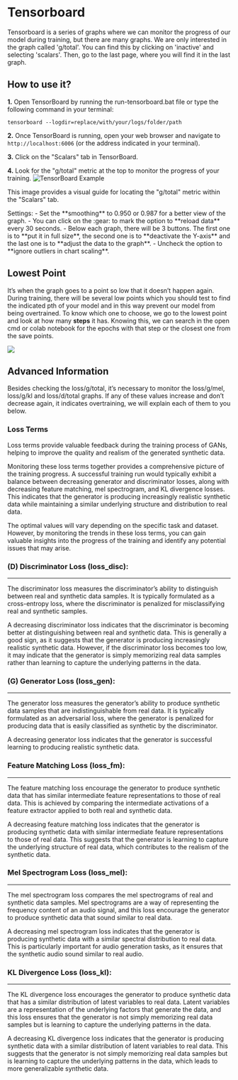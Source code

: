
# Tensorboard

Tensorboard is a series of graphs where we can monitor the progress of our model during training, but there are many graphs. We are only interested in the graph called 'g/total'. You can find this by clicking on 'inactive' and selecting 'scalars'. Then, go to the last page, where you will find it in the last graph.

## How to use it?

**1.** Open TensorBoard by running the run-tensorboard.bat file or type the following command in your terminal:

   ```
   tensorboard --logdir=replace/with/your/logs/folder/path
   ```

**2.** Once TensorBoard is running, open your web browser and navigate to `http://localhost:6006` (or the address indicated in your terminal).

**3.** Click on the "Scalars" tab in TensorBoard.

**4.** Look for the "g/total" metric at the top to monitor the progress of your training.
![TensorBoard Example](/Tensorboard.png)

This image provides a visual guide for locating the "g/total" metric within the "Scalars" tab.

<Callout type="info" emoji="ℹ️">
  Settings: 
  - Set the **smoothing** to 0.950 or 0.987 for a better view of the graph. 
  - You can click on the :gear: to mark the option to **reload data** every 30 seconds. 
  - Below each graph, there will be 3 buttons. The first one is to **put it in full size**, the second one is to **deactivate the Y-axis** and the last one is to **adjust the data to the graph**. 
  - Uncheck the option to **ignore outliers in chart scaling**.
</Callout>

## Lowest Point

It’s when the graph goes to a point so low that it doesn’t happen again. During training, there will be several low points which you should test to find the indicated pth of your model and in this way prevent our model from being overtrained. To know which one to choose, we go to the lowest point and look at how many **steps** it has. Knowing this, we can search in the open cmd or colab notebook for the epochs with that step or the closest one from the save points.

![](/Point.png)

## Advanced Information
Besides checking the loss/g/total, it’s necessary to monitor the loss/g/mel, loss/g/kl and loss/d/total graphs. If any of these values increase and don’t decrease again, it indicates overtraining, we will explain each of them to you below.

### Loss Terms

Loss terms provide valuable feedback during the training process of GANs, helping to improve the quality and realism of the generated synthetic data.

Monitoring these loss terms together provides a comprehensive picture of the training progress. A successful training run would typically exhibit a balance between decreasing generator and discriminator losses, along with decreasing feature matching, mel spectrogram, and KL divergence losses. This indicates that the generator is producing increasingly realistic synthetic data while maintaining a similar underlying structure and distribution to real data.

The optimal values will vary depending on the specific task and dataset. However, by monitoring the trends in these loss terms, you can gain valuable insights into the progress of the training and identify any potential issues that may arise.


### (D) Discriminator Loss (loss_disc):

---

The discriminator loss measures the discriminator’s ability to distinguish between real and synthetic data samples. It is typically formulated as a cross-entropy loss, where the discriminator is penalized for misclassifying real and synthetic samples.

A decreasing discriminator loss indicates that the discriminator is becoming better at distinguishing between real and synthetic data. This is generally a good sign, as it suggests that the generator is producing increasingly realistic synthetic data. However, if the discriminator loss becomes too low, it may indicate that the generator is simply memorizing real data samples rather than learning to capture the underlying patterns in the data.

### (G) Generator Loss (loss_gen):
---

The generator loss measures the generator’s ability to produce synthetic data samples that are indistinguishable from real data. It is typically formulated as an adversarial loss, where the generator is penalized for producing data that is easily classified as synthetic by the discriminator.

A decreasing generator loss indicates that the generator is successful learning to producing realistic synthetic data.

### Feature Matching Loss (loss_fm):

---

The feature matching loss encourage the generator to produce synthetic data that has similar intermediate feature representations to those of real data. This is achieved by comparing the intermediate activations of a feature extractor applied to both real and synthetic data.

A decreasing feature matching loss indicates that the generator is producing synthetic data with similar intermediate feature representations to those of real data. This suggests that the generator is learning to capture the underlying structure of real data, which contributes to the realism of the synthetic data.


### Mel Spectrogram Loss (loss_mel):

---

The mel spectrogram loss compares the mel spectrograms of real and synthetic data samples. Mel spectrograms are a way of representing the frequency content of an audio signal, and this loss encourage the generator to produce synthetic data that sound similar to real data.

A decreasing mel spectrogram loss indicates that the generator is producing synthetic data with a similar spectral distribution to real data. This is particularly important for audio generation tasks, as it ensures that the synthetic audio sound similar to real audio.


### KL Divergence Loss (loss_kl):

---

The KL divergence loss encourages the generator to produce synthetic data that has a similar distribution of latest variables to real data. Latent variables are a representation of the underlying factors that generate the data, and this loss ensures that the generator is not simply memorizing real data samples but is learning to capture the underlying patterns in the data.

A decreasing KL divergence loss indicates that the generator is producing synthetic data with a similar distribution of latent variables to real data. This suggests that the generator is not simply memorizing real data samples but is learning to capture the underlying patterns in the data, which leads to more generalizable synthetic data.